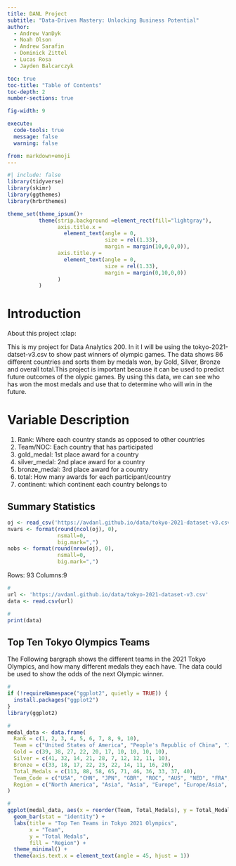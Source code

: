 ```yaml
---
title: DANL Project
subtitle: "Data-Driven Mastery: Unlocking Business Potential"
author: 
  - Andrew VanDyk
  - Noah Olson
  - Andrew Sarafin
  - Dominick Zittel
  - Lucas Rosa
  - Jayden Balcarczyk

toc: true
toc-title: "Table of Contents"
toc-depth: 2
number-sections: true

fig-width: 9

execute:
  code-tools: true
  message: false
  warning: false

from: markdown+emoji
---
```

```r
#| include: false
library(tidyverse)
library(skimr)
library(ggthemes)
library(hrbrthemes)

theme_set(theme_ipsum()+
          theme(strip.background =element_rect(fill="lightgray"),
                axis.title.x = 
                  element_text(angle = 0,
                               size = rel(1.33),
                               margin = margin(10,0,0,0)),
                axis.title.y = 
                  element_text(angle = 0,
                               size = rel(1.33),
                               margin = margin(0,10,0,0))
                )
          )
```



# Introduction

About this project :clap:

This is my project for Data Analytics 200. In it I will be using the tokyo-2021-datset-v3.csv to show past winners of olympic games. The data shows 86 different countries and sorts them by medals won, by Gold, Silver, Bronze and overall total.This project is important because it can be used to predict future outcomes of the olypic games. By using this data, we can see who has won the most medals and use that to determine who will win in the future.


# Variable Description

1. Rank: Where each country stands as opposed to other countries
2. Team/NOC: Each country that has participated
3. gold_medal: 1st place award for a country
4. silver_medal: 2nd place award for a country
5. bronze_medal: 3rd place award for a country
6. total: How many awards for each participant/country
7. continent: which continent each country belongs to


## Summary Statistics

```r
oj <- read_csv('https://avdanl.github.io/data/tokyo-2021-dataset-v3.csv')
nvars <- format(round(ncol(oj), 0), 
                nsmall=0, 
                big.mark=",") 
nobs <- format(round(nrow(oj), 0), 
                nsmall=0, 
                big.mark=",")
```

Rows: 93
Columns:9

```r
# 
url <- 'https://avdanl.github.io/data/tokyo-2021-dataset-v3.csv'
data <- read.csv(url)

# 
print(data)

```


## Top Ten Tokyo Olympics Teams
The Following bargraph shows the different teams in the 2021 Tokyo Olympics, and how 
many different medals they each have. The data could be used to show the odds of the next Olympic winner.


```r
# 
if (!requireNamespace("ggplot2", quietly = TRUE)) {
  install.packages("ggplot2")
}
library(ggplot2)

#
medal_data <- data.frame(
  Rank = c(1, 2, 3, 4, 5, 6, 7, 8, 9, 10),
  Team = c("United States of America", "People's Republic of China", "Japan", "Great Britain", "ROC", "Australia", "Netherlands", "France", "Germany", "Italy"),
  Gold = c(39, 38, 27, 22, 20, 17, 10, 10, 10, 10),
  Silver = c(41, 32, 14, 21, 28, 7, 12, 12, 11, 10),
  Bronze = c(33, 18, 17, 22, 23, 22, 14, 11, 16, 20),
  Total_Medals = c(113, 88, 58, 65, 71, 46, 36, 33, 37, 40),
  Team_Code = c("USA", "CHN", "JPN", "GBR", "ROC", "AUS", "NED", "FRA", "GER", "ITA"),
  Region = c("North America", "Asia", "Asia", "Europe", "Europe/Asia", "Australia", "Europe", "Europe", "Europe", "Europe")
)

# 
ggplot(medal_data, aes(x = reorder(Team, Total_Medals), y = Total_Medals, fill = Region)) +
  geom_bar(stat = "identity") +
  labs(title = "Top Ten Teams in Tokyo 2021 Olympics",
       x = "Team",
       y = "Total Medals",
       fill = "Region") +
  theme_minimal() +
  theme(axis.text.x = element_text(angle = 45, hjust = 1))



```


